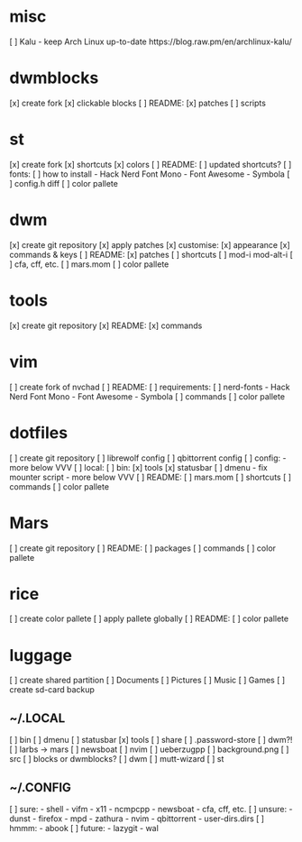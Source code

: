 # misc
[ ] Kalu - keep Arch Linux up-to-date 
  https://blog.raw.pm/en/archlinux-kalu/

# dwmblocks
[x] create fork
[x] clickable blocks
[ ] README:
  [x] patches
  [ ] scripts

# st
[x] create fork
[x] shortcuts
[x] colors
[ ] README:
  [ ] updated shortcuts?
  [ ] fonts:
    [ ] how to install
      - Hack Nerd Font Mono
      - Font Awesome 
      - Symbola
    [ ] config.h diff
[ ] color pallete

# dwm
[x] create git repository
[x] apply patches
[x] customise:
  [x] appearance
  [x] commands & keys
[ ] README:
  [x] patches
  [ ] shortcuts
    [ ] mod-i mod-alt-i
    [ ] cfa, cff, etc.
  [ ] mars.mom
[ ] color pallete

# tools
[x] create git repository
[x] README:
  [x] commands

# vim
[ ] create fork of nvchad 
[ ] README:
  [ ] requirements:
    [ ] nerd-fonts
      - Hack Nerd Font Mono
      - Font Awesome 
      - Symbola
  [ ] commands
[ ] color pallete

# dotfiles
[ ] create git repository
[ ] librewolf config
[ ] qbittorrent config
[ ] config:
  - more below VVV
[ ] local:
  [ ] bin:
    [x] tools
    [x] statusbar
    [ ] dmenu
      - fix mounter script
  - more below VVV
[ ] README:
    [ ] mars.mom
    [ ] shortcuts
    [ ] commands
[ ] color pallete
    
# Mars
[ ] create git repository
[ ] README:
  [ ] packages
  [ ] commands
[ ] color pallete

# rice
[ ] create color pallete
[ ] apply pallete globally
[ ] README:
  [ ] color pallete

# luggage
[ ] create shared partition
	[ ] Documents
	[ ] Pictures
	[ ] Music
	[ ] Games
[ ] create sd-card backup

## ~/.LOCAL
  [ ] bin
    [ ] dmenu
    [ ] statusbar
    [x] tools
  [ ] share
    [ ] .password-store
    [ ] dwm?!
    [ ] larbs -> mars
    [ ] newsboat
    [ ] nvim
    [ ] ueberzugpp
    [ ] background.png
  [ ] src
    [ ] blocks or dwmblocks?
    [ ] dwm
    [ ] mutt-wizard
    [ ] st

## ~/.CONFIG
  [ ] sure:
    - shell
    - vifm
    - x11
    - ncmpcpp
    - newsboat
    - cfa, cff, etc.
  [ ] unsure:
    - dunst
    - firefox
    - mpd
    - zathura
    - nvim
    - qbittorrent
    - user-dirs.dirs
  [ ] hmmm:
    - abook
  [ ] future:
    - lazygit
    - wal

